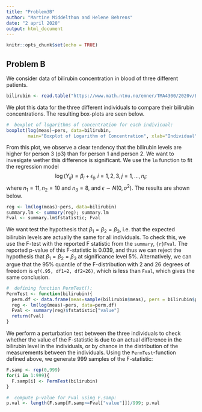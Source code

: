 ```yaml
---
title: "Problem3B"
author: "Martine Middelthon and Helene Behrens"
date: "2 april 2020"
output: html_document
---
```


```r
knitr::opts_chunk$set(echo = TRUE)
```

## Problem B
We consider data of bilirubin concentration in blood of three different patients. 
```r
bilirubin <- read.table("https://www.math.ntnu.no/emner/TMA4300/2020v/Exercise/ex3-additionalFiles/bilirubin.txt", header=T)
```
We plot this data for the three different individuals to compare their bilirubin concentrations. The resulting box-plots are seen below. 
```r
#  boxplot of logarithms of concentration for each indivicual:
boxplot(log(meas)~pers, data=bilirubin,
        main="Boxplot of Logarithm of Concentration", xlab="Individual", ylab="log(meas)")
```
From this plot, we observe a clear tendency that the bilirubin levels are higher for person 3 (p3) than for person 1 and person 2. We want to invesigate wether this difference is significant. We use the $\texttt{lm}$ function to fit the regression model 
$$
\log(Y_{ij}) = \beta_i + \epsilon_{ij}, i=1,2,3, j=1,\ldots,n_i;
$$
where $n_1=11, n_2=10$ and $n_3=8$, and $\epsilon \sim N(0, \sigma^2).$ The results are shown below. 
```r
reg <- lm(log(meas)~pers, data=bilirubin)
summary.lm <- summary(reg); summary.lm
Fval <- summary.lm$fstatistic; Fval
```
We want test the hypothesis that $\beta_1=\beta_2=\beta_3,$ i.e. that the expected bilirubin levels are actually the same for all individuals. To check this, we use the F-test with the reported F statistic from the $\texttt{summary}$, `{r}Fval`. The reported p-value of this F-statistic is 0.039, and thus we can reject the hypothesis that $\beta_1=\beta_2=\beta_3$ at significance level 5$\%$. Alternatively, we can argue that the 95$\%$ quantile of the F-distribution with 2 and 26 degrees of freedom is `qf(.95, df1=2, df2=26)`, which is less than $\texttt{Fval}$, which gives the same conclusion. 
```r
#  defining function PermTest():
PermTest <- function(bilirubin){
  perm.df <- data.frame(meas=sample(bilirubin$meas), pers = bilirubin$pers)
  reg <- lm(log(meas)~pers, data=perm.df)
  Fval <- summary(reg)$fstatistic["value"]
  return(Fval)
}
```
We perform a perturbation test between the three individuals to check whether the value of the F-statistic is due to an actual difference in the bilirubin level in the individuals, or by chance in the distribution of the measurements between the individuals. Using the $\texttt{PermTest}$-function defined above, we generate 999 samples of the F-statistic:
```r
F.samp <- rep(0,999)
for(i in 1:999){
  F.samp[i] <- PermTest(bilirubin)
}

#  compute p-value for Fval using F.samp:
p.val <- length(F.samp[F.samp>=Fval["value"]])/999; p.val
```
